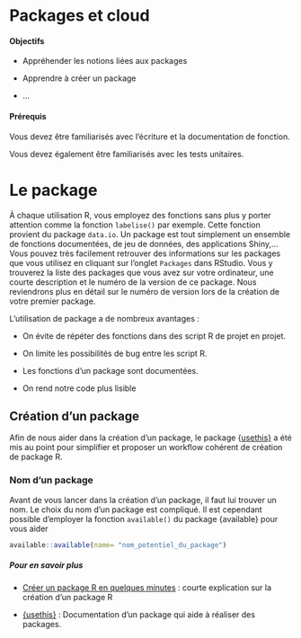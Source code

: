 # Packages et cloud {#packages}

#### Objectifs {-}

- Appréhender les notions liées aux packages

- Apprendre à créer un package

- ...

#### Prérequis {-}

Vous devez  être familiarisés avec l'écriture et la documentation de fonction.

Vous devez également être familiarisés avec les tests unitaires.

# Le package

À chaque utilisation R, vous employez des fonctions sans plus y porter attention comme la fonction `labelise()` par exemple. Cette fonction provient du package `data.io`. Un package est tout simplement un ensemble de fonctions documentées, de jeu de données, des applications Shiny,... Vous pouvez très facilement retrouver des informations sur les packages que vous utilisez en cliquant sur l'onglet `Packages` dans RStudio. Vous y trouverez la liste des packages que vous avez sur votre ordinateur, une courte description et le numéro de la version de ce package. Nous reviendrons plus en détail sur le numéro de version lors de la création de votre premier package.

L’utilisation de package a de nombreux avantages\ : 

- On évite de répéter des fonctions dans des script R de projet en projet.

- On limite les possibilités de bug entre les script R.

- Les fonctions d'un package sont documentées.

- On rend notre code plus lisible

## Création d'un package

Afin de nous aider dans la création d'un package, le package {[usethis}](https://usethis.r-lib.org) a été mis au point pour simplifier et proposer un workflow cohérent de création de package R.

### Nom d'un package

Avant de vous lancer dans la création d'un package, il faut lui trouver un nom. Le choix du nom d'un package est compliqué. Il est cependant possible d'employer la fonction `available()` du package {available} pour vous aider

```r
available::available(name= "nom_potentiel_du_package")
```

<!---- G.E.
- description d'un package
- devtools_history.R pour la reproductibilité
- license
- vignette
- documentation
- gestion de versions
- readme
- intégration continue
- ...
--->

##### Pour en savoir plus {-}

- [Créer un package R en quelques minutes](https://thinkr.fr/creer-package-r-quelques-minutes/) : courte explication sur la création d'un package R

- [{usethis}](https://usethis.r-lib.org) : Documentation d'un package qui aide à réaliser des packages.
